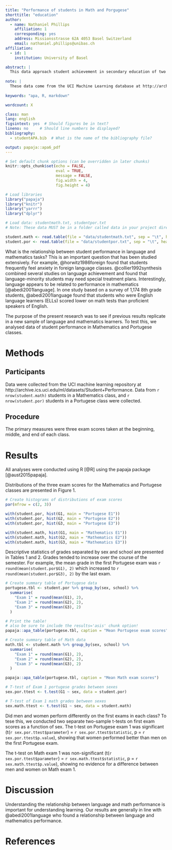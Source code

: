 ```yaml
---
title: "Performance of students in Math and Porgugese"
shorttitle: "education"
author: 
  - name: Nathaniel Phillips
    affiliation: 1
    corresponding: yes    
    address: Missionsstrasse 62A 4053 Basel Switzerland
    email: nathaniel.phillips@unibas.ch
affiliation:
  - id: 1
    institution: University of Basel

abstract: |
  This data approach student achievement in secondary education of two Portuguese schools. The data attributes include student grades, demographic, social and school related features) and it was collected by using school reports and questionnaires. Two datasets are provided regarding the performance in two distinct subjects: Mathematics (mat) and Portuguese language (por). 
  
note: |  
  These data come from the UCI Machine Learning database at http://archive.ics.uci.edu/ml/datasets/Student+Performance#
  
keywords: "apa, R, markdown"

wordcount: X

class: man
lang: english
figsintext: yes  # Should figures be in text?
lineno: no     # Should line numbers be displayed?
bibliography:
  - studentAPA.bib  # What is the name of the bibliography file?

output: papaja::apa6_pdf
---
```


```r
# Set default chunk options (can be overridden in later chunks)
knitr::opts_chunk$set(echo = FALSE, 
                      eval = TRUE,
                      message = FALSE, 
                      fig.width = 4, 
                      fig.height = 4)
```

```r
# Load libraries
library("papaja")
library("knitr")
library("yarrr")
library("dplyr")
```

```r
# Load data: studentmath.txt, studentpor.txt
# Note: These data MUST be in a folder called data in your project directory!

student.math <- read.table(file = "data/studentmath.txt", sep = "\t", header = TRUE)
student.por <- read.table(file = "data/studentpor.txt", sep = "\t", header = TRUE)
```

What is the relationship between student performance in language and mathematics tasks? This is an important question that has been studied extensively. For example, @horwitz1986foreign found that students frequently feel anxiety in foreign language classes. @collier1992synthesis combined several studies on language achievement and found that language-minority students may need special treatment plans. Interestingly, language appears to be related to performance in mathematics [@abedi2001language]. In one study based on a survey of 1,174 8th grade students, @abedi2001language found that students who were English language learners (ELLs) scored lower on math tests than proficient speakers of English.

The purpose of the present research was to see if previous results replicate in a new sample of language and mathematics learners. To test this, we analysed data of student performance in Mathematics and Portugese classes.

# Methods

## Participants

Data were collected from the UCI machine learning repository at http://archive.ics.uci.edu/ml/datasets/Student+Performance. Data from `r  nrow(student.math)` students in a Mathematics class, and `r nrow(student.por)` students in a Portugese class were collected.

## Procedure

The primary measures were three exam scores taken at the beginning, middle, and end of each class. 

# Results

All analyses were conducted using R [@R] using the papaja package [@aust2015papaja].

Distributions of the three exam scores for the Mathematics and Portugese classes are presented in Figure 1.

```r
# Create histograms of distributions of exam scores
par(mfrow = c(2, 3))

with(student.por, hist(G1, main = "Portugese E1"))
with(student.por, hist(G2, main = "Portugese E2"))
with(student.por, hist(G3, main = "Portugese E3"))

with(student.math, hist(G1, main = "Mathematics E1"))
with(student.math, hist(G2, main = "Mathematics E2"))
with(student.math, hist(G3, main = "Mathematics E3"))
```

Descriptive statistics of grades separated by sex and school are presented in Tables 1 and 2. Grades tended to increase over the course of the semester. For example, the mean grade in the first Portugese exam was `r round(mean(student.por$G1), 2)` which increased to `r round(mean(student.por$G3), 2)` by the last exam.

```r
# Create summary table of Portugese data
portugese.tbl <- student.por %>% group_by(sex, school) %>%
  summarise(
    "Exam 1" = round(mean(G1), 2),
    "Exam 2" = round(mean(G2), 2),
    "Exam 3" = round(mean(G3), 2)
  )

# Print the table!
# also be sure to include the results='asis' chunk option!
papaja::apa_table(portugese.tbl, caption = "Mean Portugese exam scores")
```

```r
# Create summary table of Math data
math.tbl <- student.math %>% group_by(sex, school) %>%
  summarise(
    "Exam 1" = round(mean(G1), 2),
    "Exam 2" = round(mean(G2), 2),
    "Exam 3" = round(mean(G3), 2)
  )

papaja::apa_table(portugese.tbl, caption = "Mean Math exam scores")
```


```r
# T-test of Exam 1 portugese grades between sexes
sex.por.ttest <- t.test(G1 ~ sex, data = student.por)

# T-test of Exam 1 math grades between sexes
sex.math.ttest <- t.test(G1 ~ sex, data = student.math)
```


Did men and women perform differently on the first exams in each class? To tese this, we conducted two separate two-sample t-tests on first exam scores as a function of sex. The t-test on Portugese exam 1 was significant (t(`r sex.por.ttest$parameter`) = `r sex.por.ttest$statistic`, p = `r sex.por.ttest$p.value`), showing that women performed better than men on the first Portugese exam.

The t-test on Math exam 1 was non-significant (t(`r sex.por.ttest$parameter`) = `r sex.math.ttest$statistic`, p = `r sex.math.ttest$p.value`), showing no evidence for a difference between men and women on Math exam 1.


# Discussion

Understanding the relationship between language and math performance is important for understanding learning. Our results are generally in line with @abedi2001language who found a relationship between language and mathematics performance.


# References


\setlength{\parindent}{-0.5in}
\setlength{\leftskip}{0.5in}
\setlength{\parskip}{8pt}
